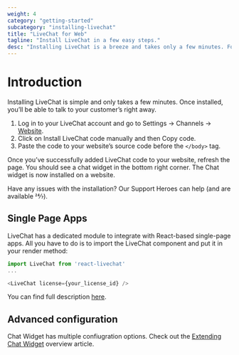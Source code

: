 ```yaml
---
weight: 4
category: "getting-started"
subcategory: "installing-livechat"
title: "LiveChat for Web"
tagline: "Install LiveChat in a few easy steps."
desc: "Installing LiveChat is a breeze and takes only a few minutes. Follow the guidlines and enjoy chatting with your customers!"
---
```


# Introduction

Installing LiveChat is simple and only takes a few minutes. Once installed, you’ll be able to talk to your customer’s right away.

1. Log in to your LiveChat account and go to Settings &rarr; Channels &rarr; [Website](https://my.livechatinc.com/settings/code).
2. Click on Install LiveChat code manually and then Copy code.
3. Paste the code to your website’s source code before the `</body>` tag.

Once you’ve successfully added LiveChat code to your website, refresh the page. You should see a chat widget in the bottom right corner.
The Chat widget is now installed on a website.

Have any issues with the installation? Our Support Heroes can help (and are available 24⁄7).

## Single Page Apps

LiveChat has a dedicated module to integrate with React-based single-page apps. All you have to do is to import the LiveChat component and put it in your render method:

<CodeSample>

```javascript
import LiveChat from 'react-livechat'
...

<LiveChat license={your_license_id} />
```

</CodeSample>

You can find full description [here](https://github.com/livechat/react-livechat).

## Advanced configuration

Chat Widget has multiple confiugration options. Check out the [Extending Chat Widget](/extending-ui/extending-chat-widget/) overview article.
